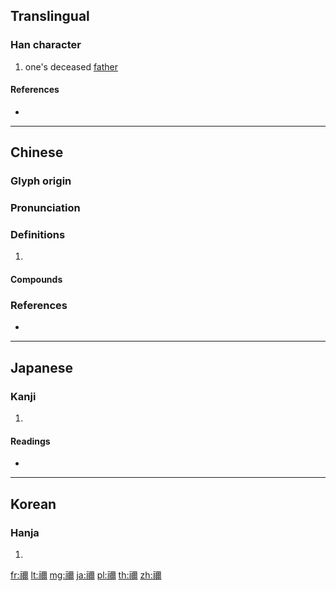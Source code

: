 {{character info/new}}
{{also|祢}}
==Translingual==

===Han character===
{{Han char|rn=113|rad=示|as=14|sn=19|four=31227|canj=IFMFB}}

# one's deceased [[father]]

====References====
* {{Han ref|kx=0847.150|dkj=24851|dj=1269.040|hdz=42411.010|uh=79B0|ud=31152|bh=F2A5|bd=62117}}

----

==Chinese==
{{zh-forms|s=祢}}

===Glyph origin===
{{Han etym}}

===Pronunciation===
{{zh-pron
|m=mí
|c=nei4,nei5,nai5
|mc=y
|oc=y
|cat=
}}

===Definitions===
{{zh-hanzi}}

# {{rfdef|zh}}

====Compounds====
{{zh-der|禰衡}}

===References===
* {{R:yue:Hanzi}}

----

==Japanese==

===Kanji===
{{ja-kanji|grade=|rs=示14}}

# {{defn|lang=ja|sort=示14}}

====Readings====
* {{ja-readings|on=[[でい]] (dei), [[ない]] (nai), [[ね]] (ne)|kun=[[かたしろ]] (katashiro)}}

----

==Korean==

===Hanja===
{{ko-hanja|hangeul=[[니]]>[[이]]|eumhun=|rv=ni>i|mr=ni>i|y=ni>i}}

# {{defn|lang=ko|sort=示14}}

[[fr:禰]]
[[lt:禰]]
[[mg:禰]]
[[ja:禰]]
[[pl:禰]]
[[th:禰]]
[[zh:禰]]